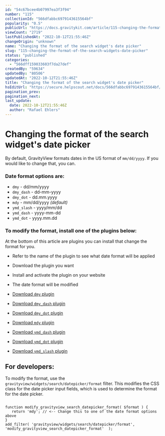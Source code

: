 ```yaml
---
id: "54c67bcee4b07997ea3f3f94"
number: "115"
collectionId: "566dfabbc6979143615564bf"
popularity: "0.5"
publicUrl: "https://docs.gravitykit.com/article/115-changing-the-format-of-the-search-widgets-date-picker"
viewCount: "2719"
lastPublishedAt: "2022-10-12T21:55:46Z"
changeOrigin: "unknown"
name: "Changing the format of the search widget's date picker"
slug: "115-changing-the-format-of-the-search-widgets-date-picker"
status: "published"
categories: 
  - "566dff159033603f7da27def"
createdBy: "59634"
updatedBy: "80506"
updatedAt: "2022-10-12T21:55:46Z"
title: "Changing the format of the search widget's date picker"
hsEditUrl: "https://secure.helpscout.net/docs/566dfabbc6979143615564bf/article/54c67bcee4b07997ea3f3f94"
pagination_prev: 
pagination_next: 
last_update:
  date: 2022-10-12T21:55:46Z
  author: "Rafael Ehlers"
---
```


# Changing the format of the search widget's date picker

By default, GravityView formats dates in the US format of `mm/dd/yyyy`. If you would like to change that, you can.

### Date format options are:

- `dmy` - dd/mm/yyyy
- `dmy_dash` - dd-mm-yyyy
- `dmy_dot` - dd.mm.yyyy
- `mdy` - mm/dd/yyyy *(default)*
- `ymd_slash` - yyyy/mm/dd
- `ymd_dash` - yyyy-mm-dd
- `ymd_dot` - yyyy.mm.dd

### To modify the format, install one of the plugins below:

At the bottom of this article are plugins you can install that change the format for you.

- Refer to the name of the plugin to see what date format will be applied
- Download the plugin you want
- Install and activate the plugin on your website
- The date format will be modified

- [Download `dmy` plugin](https://www.gravitykit.com/wp-content/uploads/2018/03/gravityview-search-widget-dmy.php_.zip)
- [Download `dmy_dash` plugin](https://www.gravitykit.com/wp-content/uploads/2018/03/gravityview-search-widget-dmy-dash.php_.zip)
- [Download `dmy_dot` plugin](https://www.gravitykit.com/wp-content/uploads/2018/03/gravityview-search-widget-dmy-dot.php_.zip)
- [Download `mdy` plugin](https://www.gravitykit.com/wp-content/uploads/2018/03/gravityview-search-widget-mdy.php_.zip)
- [Download `ymd_dash` plugin](https://www.gravitykit.com/wp-content/uploads/2018/03/gravityview-search-widget-ymd-dash.php_.zip)
- [Download `ymd_dot` plugin](https://www.gravitykit.com/wp-content/uploads/2018/03/gravityview-search-widget-ymd-dot.php_.zip)
- [Download `ymd_slash` plugin](https://www.gravitykit.com/wp-content/uploads/2018/03/gravityview-search-widget-ymd-slash.php_.zip)

## For developers:

To modify the format, use the `gravityview/widgets/search/datepicker/format` filter. This modifies the CSS class for the date picker input fields, which is used to determine the format for the date picker.

```

function modify_gravityview_search_datepicker_format( $format ) {
   return 'mdy'; // <-- Change this to one of the date format options above
}
add_filter( 'gravityview/widgets/search/datepicker/format', 'modify_gravityview_search_datepicker_format'  );
```